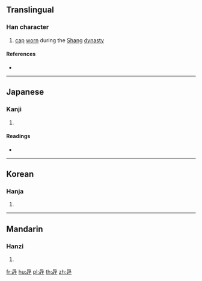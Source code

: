 {{character info/new}}
==Translingual==

===Han character===
{{Han char|rn=13|rad=冂|as=08|sn=10|four=60641|canj=ARMD|ids=⿱冃吁}}

# [[cap]] [[worn]] during the [[w:Shang Dynasty|Shang]] [[dynasty]]

====References====
* {{Han ref|kx=0129.270|dkj=01542|dj=0291.180|hdz=21508.010|uh=5194|ud=20884|bh=D0DF|bd=53471}}

----

==Japanese==

===Kanji===
{{ja-kanji|grade=|rs=冂08}}

# {{defn|lang=ja|sort=冂08}}

====Readings====
* {{ja-readings|on=[[く]] (ku)|kun=}}

----

==Korean==

===Hanja===
{{ko-hanja|hangeul=후|rv=hu|mr=hu}}

# {{defn|lang=ko|sort=冂08}}

----

==Mandarin==

===Hanzi===
{{cmn-hanzi|pin=[[xǔ]] ([[xu3]]), [[yóu]] ([[you2]])|wg=hsü<sup>3</sup>, yu<sup>2</sup>}}

# {{defn|lang=cmn|sort=冂08}}

[[fr:冔]]
[[hu:冔]]
[[pl:冔]]
[[th:冔]]
[[zh:冔]]